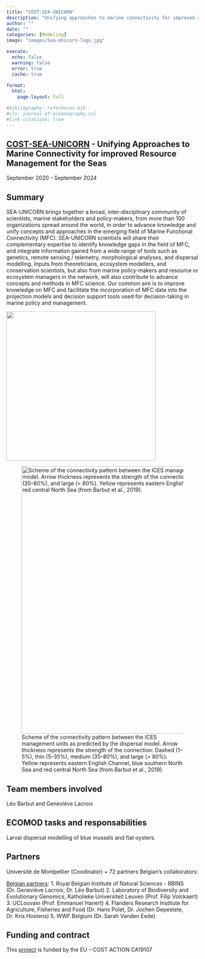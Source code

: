 ```yaml
---
title: "COST-SEA-UNICORN"
description: "Unifying approaches to marine connectivity for improved resource management for the seas"
author: ""
date: ""
categories: [Modeling]
image: "images/Sea-Unicorn-logo.jpg"

execute:
  echo: false
  warning: false
  error: true
  cache: true
  
format: 
  html:
    page-layout: full

#bibliography: references.bib
#cls: journal-of-oceanography.csl
#link-citations: true
---
```


## [COST-SEA-UNICORN](https://www.sea-unicorn.com/) - Unifying Approaches to Marine Connectivity for improved Resource Management for the Seas

September 2020 - September 2024

## Summary

SEA-UNICORN brings together a broad, inter-disciplinary community of scientists, marine stakeholders and policy-makers, from more than 100 organizations spread around the world, in order to advance knowledge and unify concepts and approaches in the emerging field of Marine Functional Connectivity (MFC). SEA-UNICORN scientists will share their complementary expertise to identify knowledge gaps in the field of MFC, and integrate information gained from a wide range of tools such as genetics, remote sensing / telemetry, morphological analyses, and dispersal modelling. Inputs from theoreticians, ecosystem modellers, and conservation scientists, but also from marine policy-makers and resource or ecosystem managers in the network, will also contribute to advance concepts and methods in MFC science. Our common aim is to improve knowledge on MFC and facilitate the incorporation of MFC data into the projection models and decision support tools used for decision-taking in marine policy and management.

![](images/Logo_COST-SEA-UNICORN.png){fig-align="center" width="391"}

![Scheme of the connectivity pattern between the ICES management units as predicted by the dispersal model. Arrow thickness represents the strength of the connection: Dashed (1–5%), thin (5–35%), medium (35–80%), and large (\> 80%). Yellow represents eastern English Channel, blue southern North Sea and red central North Sea (from Barbut et al., 2019).](images/Sea-Unicorn_1.png){fig-align="center" width="700"}

## Team members involved

Léo Barbut and Geneviève Lacroix

## ECOMOD tasks and responsabilities

Larval dispersal modelling of blue mussels and flat oysters.

## Partners

Université de Montpellier (Coodinator) + 72 partners Belgian's collaborators:

[Belgian partners]{.underline}: 1. Royal Belgian Institute of Natural Sciences - RBINS (Dr. Geneviève Lacroix, Dr. Léo Barbut) 2. Laboratory of Biodiversity and Evolutionary Genomics, Katholieke Universiteit Leuven (Prof. Filip Volckaert) 3. UCLouvain (Prof. Emmanuel Hanert) 4. Flanders Research Institute for Agriculture, Fisheries and Food (Dr. Hans Polet, Dr. Jochen Depestele, Dr. Kris Hostens) 5. WWF Belgium (Dr. Sarah Vanden Eede)

## Funding and contract

This [project](https://www.sea-unicorn.com/) is funded by the EU – COST ACTION CA19107

